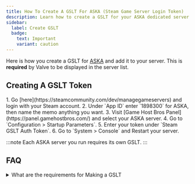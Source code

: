 ```yaml
---
title: How To Create A GSLT For ASKA (Steam Game Server Login Token)
description: Learn how to create a GSLT for your ASKA dedicated server.
sidebar:
  label: Create GSLT
  badge:
    text: Important
    variant: caution
---
```


Here is how you create a GSLT for [ASKA](https://www.gamehostbros.com/aska-server-hosting/) and add it to your server. This is **required** by Valve to be displayed in the server list.

## Creating A GSLT Token

<Steps>
1. Go [here](https://steamcommunity.com/dev/managegameservers) and login with your Steam account.
2. Under `App ID` enter `1898300` for ASKA, then name the memo anything you want. 
3. Visit [Game Host Bros Panel](https://panel.gamehostbros.com/) and select your ASKA server.
4. Go to `Configuration > Startup Parameters`.
5. Enter your token under `Steam GSLT Auth Token`. 
6. Go to `System > Console` and Restart your server.
</Steps>

:::note
Each ASKA server you run requires its own GSLT.
:::

## FAQ

<details>
<summary>What are the requirements for Making a GSLT</summary>

Valve has some guidelines on what accounts are able to create a Game Server Login Token.

- Your Steam account must not be currently community banned or locked.
- Your Steam account must not be limited.
- Your Steam account must have a qualifying registered phone.
- Your Steam account must own the game for which you are creating a game server account.
- Your Steam account may create 1000 game server accounts.

</details>